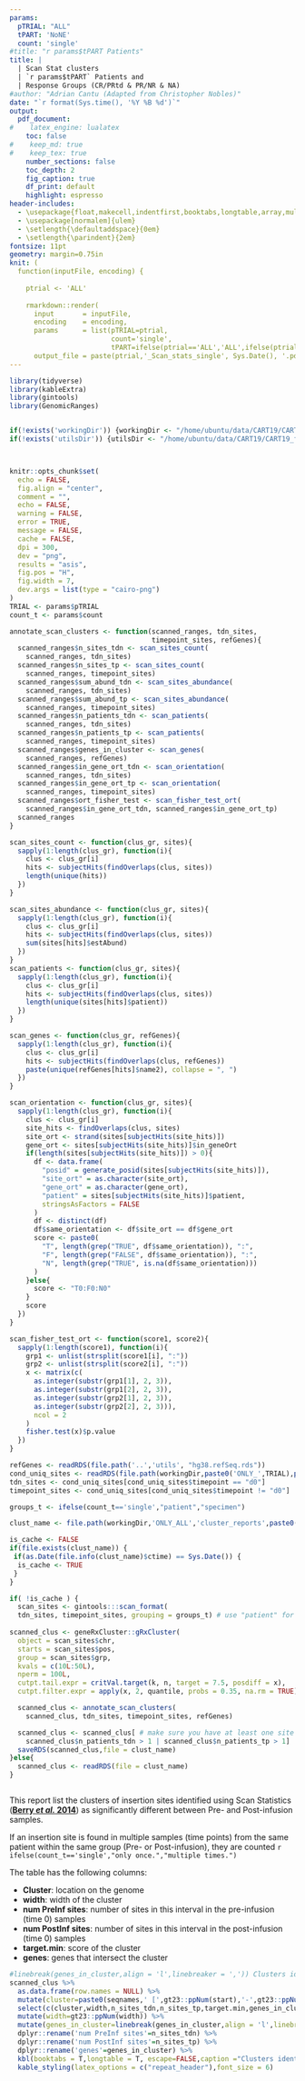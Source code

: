 ```yaml
---
params: 
  pTRIAL: "ALL"
  tPART: 'NoNE'
  count: 'single'
#title: "r params$tPART Patients"
title: |
  | Scan Stat clusters
  | `r params$tPART` Patients and
  | Response Groups (CR/PRtd & PR/NR & NA)
#author: "Adrian Cantu (Adapted from Christopher Nobles)"
date: "`r format(Sys.time(), '%Y %B %d')`"
output: 
  pdf_document:
#    latex_engine: lualatex
    toc: false
#    keep_md: true
#    keep_tex: true
    number_sections: false
    toc_depth: 2
    fig_caption: true
    df_print: default
    highlight: espresso
header-includes: 
  - \usepackage{float,makecell,indentfirst,booktabs,longtable,array,multirow,pdflscape,tabu}
  - \usepackage[normalem]{ulem}
  - \setlength{\defaultaddspace}{0em}
  - \setlength{\parindent}{2em}
fontsize: 11pt
geometry: margin=0.75in
knit: (
  function(inputFile, encoding) { 
  
    ptrial <- 'ALL'
  
    rmarkdown::render( 
      input       = inputFile, 
      encoding    = encoding, 
      params      = list(pTRIAL=ptrial,
                         count='single',
                         tPART=ifelse(ptrial=='ALL','ALL',ifelse(ptrial=='CLL','CLL',ifelse(ptrial=='CALL','ALL and CLL','none')))),      
      output_file = paste(ptrial,'_Scan_stats_single', Sys.Date(), '.pdf', sep='')) })
---
```


```r
library(tidyverse)
library(kableExtra)
library(gintools)
library(GenomicRanges)


if(!exists('workingDir')) {workingDir <- "/home/ubuntu/data/CART19/CART19_from_git2"}
if(!exists('utilsDir')) {utilsDir <- "/home/ubuntu/data/CART19/CART19_from_git2/utils"}



knitr::opts_chunk$set(
  echo = FALSE,
  fig.align = "center",
  comment = "",
  echo = FALSE,
  warning = FALSE,
  error = TRUE,
  message = FALSE,
  cache = FALSE,
  dpi = 300,
  dev = "png",
  results = "asis",
  fig.pos = "H",
  fig.width = 7,
  dev.args = list(type = "cairo-png")
)
TRIAL <- params$pTRIAL
count_t <- params$count
```

```r


annotate_scan_clusters <- function(scanned_ranges, tdn_sites, 
                                   timepoint_sites, refGenes){
  scanned_ranges$n_sites_tdn <- scan_sites_count(
    scanned_ranges, tdn_sites)
  scanned_ranges$n_sites_tp <- scan_sites_count(
    scanned_ranges, timepoint_sites)
  scanned_ranges$sum_abund_tdn <- scan_sites_abundance(
    scanned_ranges, tdn_sites)
  scanned_ranges$sum_abund_tp <- scan_sites_abundance(
    scanned_ranges, timepoint_sites)
  scanned_ranges$n_patients_tdn <- scan_patients(
    scanned_ranges, tdn_sites)
  scanned_ranges$n_patients_tp <- scan_patients(
    scanned_ranges, timepoint_sites)
  scanned_ranges$genes_in_cluster <- scan_genes(
    scanned_ranges, refGenes)
  scanned_ranges$in_gene_ort_tdn <- scan_orientation(
    scanned_ranges, tdn_sites)
  scanned_ranges$in_gene_ort_tp <- scan_orientation(
    scanned_ranges, timepoint_sites)
  scanned_ranges$ort_fisher_test <- scan_fisher_test_ort(
    scanned_ranges$in_gene_ort_tdn, scanned_ranges$in_gene_ort_tp)
  scanned_ranges
}

scan_sites_count <- function(clus_gr, sites){
  sapply(1:length(clus_gr), function(i){
    clus <- clus_gr[i]
    hits <- subjectHits(findOverlaps(clus, sites))
    length(unique(hits))
  })
}

scan_sites_abundance <- function(clus_gr, sites){
  sapply(1:length(clus_gr), function(i){
    clus <- clus_gr[i]
    hits <- subjectHits(findOverlaps(clus, sites))
    sum(sites[hits]$estAbund)
  })
}
scan_patients <- function(clus_gr, sites){
  sapply(1:length(clus_gr), function(i){
    clus <- clus_gr[i]
    hits <- subjectHits(findOverlaps(clus, sites))
    length(unique(sites[hits]$patient))
  })
}

scan_genes <- function(clus_gr, refGenes){
  sapply(1:length(clus_gr), function(i){
    clus <- clus_gr[i]
    hits <- subjectHits(findOverlaps(clus, refGenes))
    paste(unique(refGenes[hits]$name2), collapse = ", ")
  })
}

scan_orientation <- function(clus_gr, sites){
  sapply(1:length(clus_gr), function(i){
    clus <- clus_gr[i]
    site_hits <- findOverlaps(clus, sites)
    site_ort <- strand(sites[subjectHits(site_hits)])
    gene_ort <- sites[subjectHits(site_hits)]$in_geneOrt
    if(length(sites[subjectHits(site_hits)]) > 0){
      df <- data.frame(
        "posid" = generate_posid(sites[subjectHits(site_hits)]),
        "site_ort" = as.character(site_ort),
        "gene_ort" = as.character(gene_ort),
        "patient" = sites[subjectHits(site_hits)]$patient,
        stringsAsFactors = FALSE
      )
      df <- distinct(df)
      df$same_orientation <- df$site_ort == df$gene_ort
      score <- paste0(
        "T", length(grep("TRUE", df$same_orientation)), ":",
        "F", length(grep("FALSE", df$same_orientation)), ":",
        "N", length(grep("TRUE", is.na(df$same_orientation)))
      )
    }else{
      score <- "T0:F0:N0"
    }
    score
  })
}

scan_fisher_test_ort <- function(score1, score2){
  sapply(1:length(score1), function(i){
    grp1 <- unlist(strsplit(score1[i], ":"))
    grp2 <- unlist(strsplit(score2[i], ":"))
    x <- matrix(c(
      as.integer(substr(grp1[1], 2, 3)),
      as.integer(substr(grp1[2], 2, 3)),
      as.integer(substr(grp2[1], 2, 3)),
      as.integer(substr(grp2[2], 2, 3))),
      ncol = 2
    )
    fisher.test(x)$p.value
  })
}


```

```r

refGenes <- readRDS(file.path('..','utils', "hg38.refSeq.rds"))
cond_uniq_sites <- readRDS(file.path(workingDir,paste0('ONLY_',TRIAL),paste0("only_",TRIAL,"_condensed_intsites.rds")))
tdn_sites <- cond_uniq_sites[cond_uniq_sites$timepoint == "d0"]
timepoint_sites <- cond_uniq_sites[cond_uniq_sites$timepoint != "d0"]
```



```r
groups_t <- ifelse(count_t=='single',"patient","specimen")

clust_name <- file.path(workingDir,'ONLY_ALL','cluster_reports',paste0("only_",TRIAL,"_long_clusters_",count_t,".rds"))

is_cache <- FALSE
if(file.exists(clust_name)) {
 if(as.Date(file.info(clust_name)$ctime) == Sys.Date()) {
  is_cache <- TRUE 
 }
}

if( !is_cache ) {
  scan_sites <- gintools:::scan_format(
  tdn_sites, timepoint_sites, grouping = groups_t) # use "patient" for the same insertion in multiple timepoints on the same patient to be counted as one, use "specimen" to be counted multiple times
  
scanned_clus <- geneRxCluster::gRxCluster(
  object = scan_sites$chr, 
  starts = scan_sites$pos, 
  group = scan_sites$grp,
  kvals = c(10L:50L),
  nperm = 100L,
  cutpt.tail.expr = critVal.target(k, n, target = 7.5, posdiff = x),
  cutpt.filter.expr = apply(x, 2, quantile, probs = 0.35, na.rm = TRUE))

  scanned_clus <- annotate_scan_clusters(
    scanned_clus, tdn_sites, timepoint_sites, refGenes)

  scanned_clus <- scanned_clus[ # make sure you have at least one site per cluster. I'm don't know how this code would be necessary
    scanned_clus$n_patients_tdn > 1 | scanned_clus$n_patients_tp > 1]
  saveRDS(scanned_clus,file = clust_name)
}else{
  scanned_clus <- readRDS(file = clust_name)
}



```

This report list the clusters of insertion sites identified using Scan Statistics ([**Berry *et al.* 2014**](https://academic.oup.com/bioinformatics/article/30/11/1493/282534)) as significantly different between Pre- and Post-infusion samples.

If an insertion site is found in multiple samples (time points) from the same patient within the same group (Pre- or Post-infusion), they are counted `r ifelse(count_t=='single',"only once.","multiple times.")`

The table has the following columns:

* **Cluster**: location on the genome
* **width**: width of the cluster
* **num PreInf sites**: number of sites in this interval in the pre-infusion (time 0) samples
* **num PostInf sites**: number of sites in this interval in the post-infusion (time 0) samples
* **target.min**: score of the cluster
* **genes**: genes that intersect the cluster



```r
#linebreak(genes_in_cluster,align = 'l',linebreaker = ',')) Clusters identified by longitudinal observations.
scanned_clus %>% 
  as.data.frame(row.names = NULL) %>% 
  mutate(cluster=paste0(seqnames,' [',gt23::ppNum(start),'-',gt23::ppNum(end),']')) %>% 
  select(c(cluster,width,n_sites_tdn,n_sites_tp,target.min,genes_in_cluster)) %>% 
  mutate(width=gt23::ppNum(width)) %>% 
  mutate(genes_in_cluster=linebreak(genes_in_cluster,align = 'l',linebreaker = ',')) %>% 
  dplyr::rename('num PreInf sites'=n_sites_tdn) %>% 
  dplyr::rename('num PostInf sites'=n_sites_tp) %>% 
  dplyr::rename('genes'=genes_in_cluster) %>% 
  kbl(booktabs = T,longtable = T, escape=FALSE,caption ="Clusters identified by longitudinal observations",linesep = '\\midrule') %>%
  kable_styling(latex_options = c("repeat_header"),font_size = 6)
```

